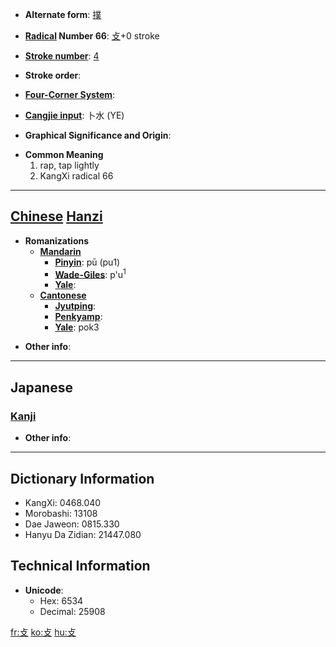 * '''Alternate form''': [[撲]]

* '''[[Wiktionary:Chinese radical index| Radical]] Number 66''': [[Wiktionary:Chinese radical index 攴|攴]]+0 stroke

* '''[[Wiktionary:Chinese total strokes index|Stroke number]]''': [[Wiktionary:Chinese total strokes index 4|4]]

* '''Stroke order''': 

* '''[[Wiktionary:Chinese four corner index|Four-Corner System]]''': 

* '''[[Wiktionary:Chinese Cangjie index|Cangjie input]]''': 卜水 (YE)

* '''Graphical Significance and Origin''': 

* '''Common Meaning'''
*#rap, tap lightly
*# KangXi radical 66


----

== [[Chinese]] [[Hanzi]] ==

* '''Romanizations'''
** '''[[Mandarin]]'''
*** '''[[Pinyin]]''': pū (pu1)
*** '''[[Wade-Giles]]''': p'u<sup>1</sup>
*** '''[[Yale]]''': 
** '''[[Cantonese]]'''
*** '''[[Jyutping]]''':
*** '''[[Penkyamp]]''': 
*** '''[[Yale]]''': pok3

* '''Other info''': 

----

==Japanese==
===[[Kanji]]===
{{kanji|on readings=[[ほく]] (hoku), [[はく]] (haku)|kun readings=[[うつ]] (utsu)}}

* '''Other info''':  

----

== Dictionary Information ==

* KangXi: 0468.040
* Morobashi: 13108
* Dae Jaweon: 0815.330
* Hanyu Da Zidian: 21447.080

== Technical Information ==

* '''Unicode''':
** Hex: 6534
** Decimal: 25908

[[fr:攴]]
[[ko:攴]]
[[hu:攴]]